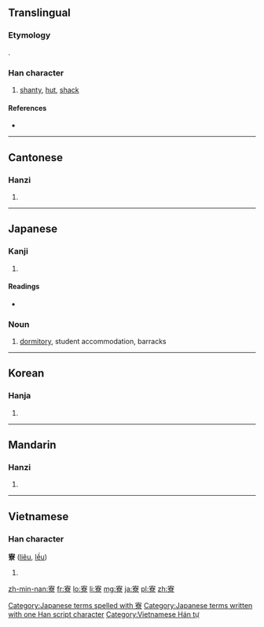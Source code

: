 ==Translingual==

===Etymology===
{{Han compound|宀|尞|ls=psc|c1=s|c2=p}}.

===Han character===
{{Han char|rn=40|rad=宀|as=12|sn=15|four=3090<sub>6</sub>|canj=十大金火 (JKCF)}}

# [[shanty]], [[hut]], [[shack]]

====References====
* {{Han ref|kx=0292.100|dkj=07325|dj=0578.080|hdz=20953.070|uh=5BEE|ud=23534|bh=BC64|bd=48228}}

----

==Cantonese==

===Hanzi===
{{yue-hanzi|jyut=|y=liu4}}

# {{defn|lang=yue|sort=宀12}}

----

==Japanese==

===Kanji===
{{ja-kanji|grade=c|rs=宀12}}

# {{defn|lang=ja|sort=宀12}}

====Readings====
* {{ja-readings|on=[[りょう]] (ryō)|kun=[[つかさ]] (tsukasa)}}

===Noun===
{{ja-noun|k|hira=りょう|rom=ryō}}

# [[dormitory]], student accommodation, barracks
[[Category:Japanese terms spelled with 寮]]
[[Category:Japanese terms written with one Han script character]]
----

==Korean==

===Hanja===
{{ko-hanja|hangeul=[[료]]|rv=ryo|mr=ryo}}

# {{defn|lang=ko|sort=宀12}}

----

==Mandarin==

===Hanzi===
{{cmn-hanzi|pin=[[liáo]] ([[liao2]])|wg=liao<sup>2</sup>}}

# {{defn|lang=cmn|sort=宀12}}

----

==Vietnamese==

===Han character===
'''寮''' ([[liêu]], [[lều]])

# {{defn|lang=vi}}

[[Category:Vietnamese Hán tự]]

[[zh-min-nan:寮]]
[[fr:寮]]
[[lo:寮]]
[[li:寮]]
[[mg:寮]]
[[ja:寮]]
[[pl:寮]]
[[zh:寮]]